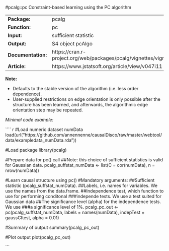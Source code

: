 #pcalg::pc
Constraint-based learning using the PC algorithm

-------------------- --------------------------------------------------------------------------
**Package:**         pcalg                                                                     

**Function:**        pc                                                                        

**Input:**           sufficient statistic                                                      

**Output:**          S4 object pcAlgo                                                          

**Documentation:**   https://cran.r-project.org/web/packages/pcalg/vignettes/vignette2018.pdf  

**Article:**         https://www.jstatsoft.org/article/view/v047i11                            
-------------------- --------------------------------------------------------------------------


**Note:**

-  Defaults to the stable version of the algorithm (i.e. less order dependence).
- User-supplied restrictions on edge orientation is only possible after the structure has been learned, and afterwards, the algorithmic edge orientation step may be repeated. 


*Minimal code example:*

```` r
#Load numeric dataset numData
load(url("https://github.com/annennenne/causalDisco/raw/master/webtool/data/exampledata_numData.rda"))

#Load package
library(pcalg)

#Prepare data for pc() call 
##Note: this choice of sufficient statistics is valid for Gaussian data.
pcalg_suffstat_numData <- list(C = cor(numData), n = nrow(numData))

#Learn causal structure using pc()
#Mandatory arguments: 
##Sufficient statistic (pcalg_suffstat_numData).
##Labels, i.e. names for variables. We use the names from the data.frame.
##Independence test, which function to use for performing conditonal
###independe tests. We use a test suited for Gaussian data
##The significance level (alpha) for the independence tests. We use
###a significance level of 1%.
pcalg_pc_out <- pc(pcalg_suffstat_numData, labels = names(numData),
                   indepTest = gaussCItest, alpha = 0.01)

#Summary of output
summary(pcalg_pc_out)

#Plot output
plot(pcalg_pc_out)


```
